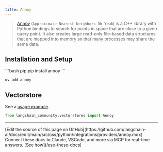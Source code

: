 ```yaml
---
title: Annoy
---
```


> [Annoy](https://github.com/spotify/annoy) (`Approximate Nearest Neighbors Oh Yeah`)
> is a C++ library with Python bindings to search for points in space that are
> close to a given query point. It also creates large read-only file-based data
> structures that are mapped into memory so that many processes may share the same data.

## Installation and Setup

<CodeGroup>
```bash pip
pip install annoy
```

```bash uv
uv add annoy
```
</CodeGroup>


## Vectorstore

See a [usage example](/oss/python/integrations/vectorstores/annoy).

```python
from langchain_community.vectorstores import Annoy
```

---

<Callout icon="pen-to-square" iconType="regular">
    [Edit the source of this page on GitHub](https://github.com/langchain-ai/docs/edit/main/src/oss/python/integrations/providers/annoy.mdx)
</Callout>
<Tip icon="terminal" iconType="regular">
    Connect these docs to Claude, VSCode, and more via MCP for    real-time answers. [See how](/use-these-docs)
</Tip>
